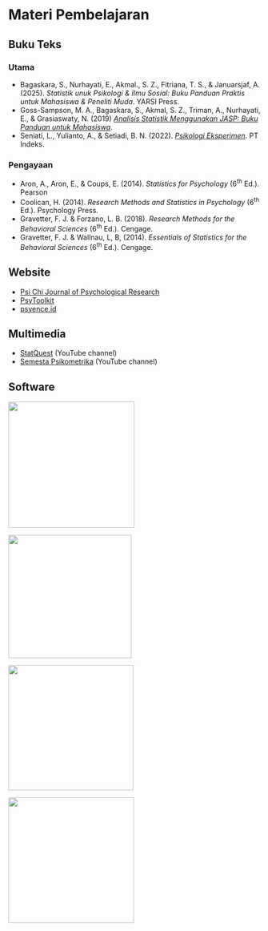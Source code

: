 # Materi Pembelajaran {.unnumbered}

## Buku Teks

### Utama

-   Bagaskara, S., Nurhayati, E., Akmal., S. Z., Fitriana, T. S., & Januarsjaf, A. (2025). *Statistik unuk Psikologi & Ilmu Sosial: Buku Panduan Praktis untuk Mahasiswa & Peneliti Muda*. YARSI Press.
-   Goss-Sampson, M. A., Bagaskara, S., Akmal, S. Z., Triman, A., Nurhayati, E., & Grasiaswaty, N. (2019) [*Analisis Statistik Menggunakan JASP: Buku Panduan untuk Mahasiswa*](https://static.jasp-stats.org/Manuals/Statistical_Analysis_in_JASP_A_Students_Guide_v0.11_Bahasa_Indonesia.pdf).
-   Seniati, L., Yulianto, A., & Setiadi, B. N. (2022). [*Psikologi Eksperimen*](https://ebooks.gramedia.com/id/buku/psikologi-eksperimen "e-book"). PT Indeks.

### Pengayaan

-   Aron, A., Aron, E., & Coups, E. (2014). *Statistics for Psychology* (6^th^ Ed.). Pearson
-   Coolican, H. (2014). *Research Methods and Statistics in Psychology* (6^th^ Ed.). Psychology Press.
-   Gravetter, F. J. & Forzano, L. B. (2018). *Research Methods for the Behavioral Sciences* (6^th^ Ed.). Cengage.
-   Gravetter, F. J. & Wallnau, L, B, (2014). *Essentials of Statistics for the Behavioral Sciences* (6^th^ Ed.). Cengage.

## Website

-   [Psi Chi Journal of Psychological Research](https://www.psichi.org/page/journal_past)
-   [PsyToolkit](https://www.psytoolkit.org/)
-   [psyence.id](psyence.id)

## Multimedia

-   [StatQuest](https://youtube.com/@statquest?si=Rezn15sgAlfN6XGX) (YouTube channel)
-   [Semesta Psikometrika](https://youtube.com/@semestapsikometrika?si=t4Pt4SOjrk8upL9X) (YouTube channel)

## Software

[![](https://www.columbiacp.com/cfolder/columbiacp/library/Tree/millisecond/inquisitedit.jpg){width="252"}](https://www.millisecond.com/)

[![](images/clipboard-3534985715.png){width="246"}](https://jasp-stats.org/)

[![](images/clipboard-1251795608.png){width="250"}](https://www.jamovi.org/)

[![](images/PEBL.png){width="251"}](https://pebl.sourceforge.net/)
